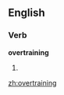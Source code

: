 ==English==

===Verb===
'''overtraining'''

# {{present participle of|[[overtrain]]}}

[[zh:overtraining]]